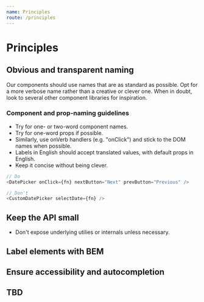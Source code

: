 ```yaml
---
name: Principles
route: /principles
---
```


# Principles

## Obvious and transparent naming

Our components should use names that are as standard as possible.  Opt for a
more verbose name rather than a creative or clever one. When in doubt, look to
several other component libraries for inspiration.

### Component and prop-naming guidelines

- Try for one- or two-word component names.
- Try for one-word props if possible.
- Similarly, use onVerb handlers (e.g. "onClick") and stick to the DOM names when possible.
- Labels in English should accept translated values, with default props in English.
- Keep it concise without being clever.

```javascript
// Do
<DatePicker onClick={fn} nextButton="Next" prevButton="Previous" />

// Don't
<CustomDatePicker selectDate={fn} />
```

## Keep the API small

- Don't expose underlying utilies or internals unless necessary.

## Label elements with BEM

## Ensure accessibility and autocompletion

## TBD
